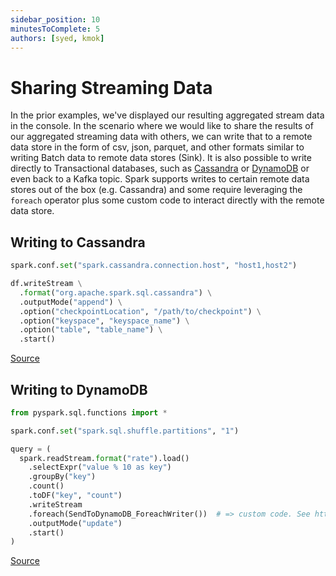 ```yaml
---
sidebar_position: 10
minutesToComplete: 5
authors: [syed, kmok]
---
```

# Sharing Streaming Data
In the prior examples, we've displayed our resulting aggregated stream data in the console. In the scenario where we would like to share the results of our aggregated streaming data with others, we can write that to a remote data store in the form of csv, json, parquet, and other formats similar to writing Batch data to remote data stores (Sink). It is also possible to write directly to Transactional databases, such as [Cassandra](https://docs.databricks.com/structured-streaming/examples.html#write-to-cassandra-as-a-sink-for-structured-streaming-in-python) or [DynamoDB](https://docs.databricks.com/structured-streaming/examples.html#write-to-amazon-dynamodb-using-foreach-in-scala-and-python) or even back to a Kafka topic. Spark supports writes to certain remote data stores out of the box (e.g. Cassandra) and some require leveraging the `foreach` operator plus some custom code to interact directly with the remote data store.

## Writing to Cassandra
```python
spark.conf.set("spark.cassandra.connection.host", "host1,host2")

df.writeStream \
  .format("org.apache.spark.sql.cassandra") \
  .outputMode("append") \
  .option("checkpointLocation", "/path/to/checkpoint") \
  .option("keyspace", "keyspace_name") \
  .option("table", "table_name") \
  .start()
```
[Source](https://docs.databricks.com/structured-streaming/examples.html#write-to-cassandra-as-a-sink-for-structured-streaming-in-python)

## Writing to DynamoDB
```python
from pyspark.sql.functions import *

spark.conf.set("spark.sql.shuffle.partitions", "1")

query = (
  spark.readStream.format("rate").load()
    .selectExpr("value % 10 as key")
    .groupBy("key")
    .count()
    .toDF("key", "count")
    .writeStream
    .foreach(SendToDynamoDB_ForeachWriter())  # => custom code. See https://docs.databricks.com/structured-streaming/examples.html#write-to-amazon-dynamodb-using-foreach-in-scala-and-python for details.
    .outputMode("update")
    .start()
)
```
[Source](https://docs.databricks.com/structured-streaming/examples.html#write-to-amazon-dynamodb-using-foreach-in-scala-and-python)
